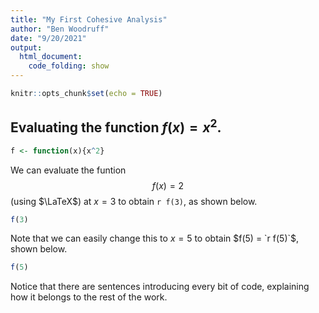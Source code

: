 ```yaml
---
title: "My First Cohesive Analysis"
author: "Ben Woodruff"
date: "9/20/2021"
output: 
  html_document:
    code_folding: show
---
```


```r
knitr::opts_chunk$set(echo = TRUE)
```

## Evaluating the function $f(x) = x^2$.

```r
f <- function(x){x^2}
```

We can evaluate the funtion $$f(x)=2$$ (using $\LaTeX$) at $x=3$ to obtain `r f(3)`, as shown below. 

```r
f(3)
```

Note that we can easily change this to $x=5$ to obtain $f(5) = `r f(5)`$, shown below. 

```r
f(5)
```
 
 Notice that there are sentences introducing every bit of code, explaining how it belongs to the rest of the work. 